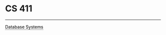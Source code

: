 <h1 class=post>CS 411</h1>
<hr/>


<style>
    .custom-link {
        text-decoration: none;
        color: black; /* Sets the default color to black */
        border-bottom: 1px dotted black; /* Creates a dotted underline */
        padding-bottom: 0px; /* Optional: Adjusts space between text and underline */
    }

    .custom-link:hover {
        text-decoration: underline solid black; /* Changes to solid underline on hover */
    }
</style>

<a href="lab1a.qmd#lab1a" class="custom-link">Database Systems</a>